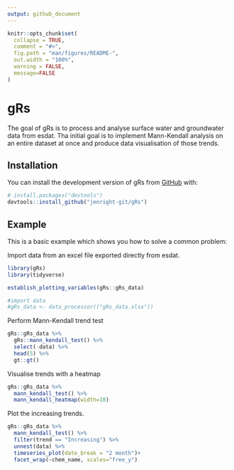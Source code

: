 ```yaml
---
output: github_document
---
```


<!-- README.md is generated from README.Rmd. Please edit that file -->

```r
knitr::opts_chunk$set(
  collapse = TRUE,
  comment = "#>",
  fig.path = "man/figures/README-",
  out.width = "100%",
  warning = FALSE,
  message=FALSE
)
```

# gRs

<!-- badges: start -->
<!-- badges: end -->

The goal of gRs is to process and analyse surface water and groundwater data from esdat.
Tha initial goal is to implement Mann-Kendall analysis on an entire dataset at once and produce data visualisation of those trends.

## Installation

You can install the development version of gRs from [GitHub](https://github.com/) with:

``` r
# install.packages("devtools")
devtools::install_github("jenright-git/gRs")
```

## Example

This is a basic example which shows you how to solve a common problem:

Import data from an excel file exported directly from esdat.

```r
library(gRs)
library(tidyverse)

establish_plotting_variables(gRs::gRs_data)

#import data
#gRs_data <- data_processor(("gRs_data.xlsx"))

```

Perform Mann-Kendall trend test
```r
gRs::gRs_data %>% 
  gRs::mann_kendall_test() %>% 
  select(-data) %>% 
  head(5) %>% 
  gt::gt()
```

Visualise trends with a heatmap
```r
gRs::gRs_data %>% 
  mann_kendall_test() %>% 
  mann_kendall_heatmap(width=18)
```

Plot the increasing trends.
```r
gRs::gRs_data %>% 
  mann_kendall_test() %>% 
  filter(trend == "Increasing") %>% 
  unnest(data) %>% 
  timeseries_plot(date_break = "2 month")+
  facet_wrap(~chem_name, scales="free_y")
```

